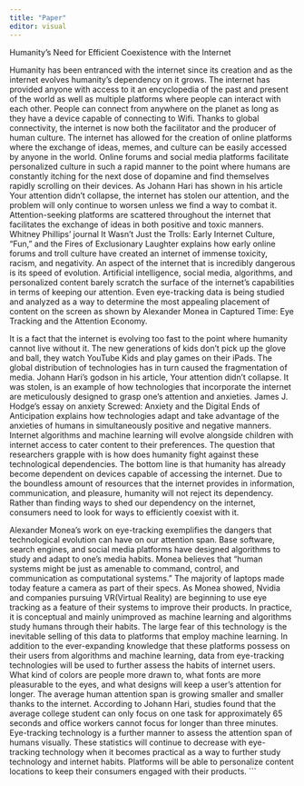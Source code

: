 ```yaml
---
title: "Paper"
editor: visual
---
```


Humanity's Need for Efficient Coexistence with the Internet

Humanity has been entranced with the internet since its creation and as the internet evolves humanity's dependency on it grows. The internet has provided anyone with access to it an encyclopedia of the past and present of the world as well as multiple platforms where people can interact with each other. People can connect from anywhere on the planet as long as they have a device capable of connecting to Wifi. Thanks to global connectivity, the internet is now both the facilitator and the producer of human culture. The internet has allowed for the creation of online platforms where the exchange of ideas, memes, and culture can be easily accessed by anyone in the world. Online forums and social media platforms facilitate personalized culture in such a rapid manner to the point where humans are constantly itching for the next dose of dopamine and find themselves rapidly scrolling on their devices. As Johann Hari has shown in his article Your attention didn't collapse, the internet has stolen our attention, and the problem will only continue to worsen unless we find a way to combat it. Attention-seeking platforms are scattered throughout the internet that facilitates the exchange of ideas in both positive and toxic manners. Whitney Phillips' journal It Wasn't Just the Trolls: Early Internet Culture, "Fun," and the Fires of Exclusionary Laughter explains how early online forums and troll culture have created an internet of immense toxicity, racism, and negativity. An aspect of the internet that is incredibly dangerous is its speed of evolution. Artificial intelligence, social media, algorithms, and personalized content barely scratch the surface of the internet's capabilities in terms of keeping our attention. Even eye-tracking data is being studied and analyzed as a way to determine the most appealing placement of content on the screen as shown by Alexander Monea in Captured Time: Eye Tracking and the Attention Economy.

It is a fact that the internet is evolving too fast to the point where humanity cannot live without it. The new generations of kids don't pick up the glove and ball, they watch YouTube Kids and play games on their iPads. The global distribution of technologies has in turn caused the fragmentation of media. Johann Hari's godson in his article, Your attention didn't collapse. It was stolen, is an example of how technologies that incorporate the internet are meticulously designed to grasp one's attention and anxieties. James J. Hodge's essay on anxiety Screwed: Anxiety and the Digital Ends of Anticipation explains how technologies adapt and take advantage of the anxieties of humans in simultaneously positive and negative manners. Internet algorithms and machine learning will evolve alongside children with internet access to cater content to their preferences. The question that researchers grapple with is how does humanity fight against these technological dependencies. The bottom line is that humanity has already become dependent on devices capable of accessing the internet. Due to the boundless amount of resources that the internet provides in information, communication, and pleasure, humanity will not reject its dependency. Rather than finding ways to shed our dependency on the internet, consumers need to look for ways to efficiently coexist with it.

Alexander Monea's work on eye-tracking exemplifies the dangers that technological evolution can have on our attention span. Base software, search engines, and social media platforms have designed algorithms to study and adapt to one's media habits. Monea believes that "human systems might be just as amenable to command, control, and communication as computational systems." The majority of laptops made today feature a camera as part of their specs. As Monea showed, Nvidia and companies pursuing VR(Virtual Reality) are beginning to use eye tracking as a feature of their systems to improve their products. In practice, it is conceptual and mainly unimproved as machine learning and algorithms study humans through their habits. The large fear of this technology is the inevitable selling of this data to platforms that employ machine learning. In addition to the ever-expanding knowledge that these platforms possess on their users from algorithms and machine learning, data from eye-tracking technologies will be used to further assess the habits of internet users. What kind of colors are people more drawn to, what fonts are more pleasurable to the eyes, and what designs will keep a user's attention for longer. The average human attention span is growing smaller and smaller thanks to the internet. According to Johann Hari, studies found that the average college student can only focus on one task for approximately 65 seconds and office workers cannot focus for longer than three minutes. Eye-tracking technology is a further manner to assess the attention span of humans visually. These statistics will continue to decrease with eye-tracking technology when it becomes practical as a way to further study technology and internet habits. Platforms will be able to personalize content locations to keep their consumers engaged with their products. \`\`\`
